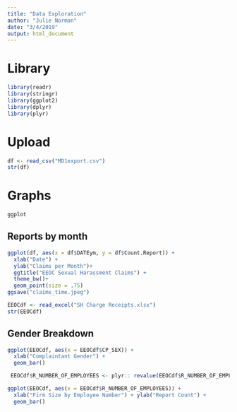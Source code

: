 ```yaml
---
title: "Data Exploration"
author: "Julie Norman"
date: "3/4/2019"
output: html_document
---
```


# Library
```r
library(readr)
library(stringr)
library(ggplot2)
library(dplyr)
library(plyr)
```


# Upload
```r

df <- read_csv("MD1export.csv")
str(df)
```




# Graphs

```r
ggplot
```



## Reports by month

```r


ggplot(df, aes(x = df$DATEym, y = df$Count.Report)) +
  xlab("Date") + 
  ylab("Claims per Month")+ 
  ggtitle("EEOC Sexual Harassment Claims") +
  theme_bw()+
  geom_point(size = .75)
ggsave("claims_time.jpeg")
```




 

```r
EEOCdf <- read_excel("SH Charge Receipts.xlsx")
str(EEOCdf)
```

## Gender Breakdown   
```r
ggplot(EEOCdf, aes(x = EEOCdf$CP_SEX)) +
  xlab("Complaintant Gender") +
  geom_bar()
```


```r
 EEOCdf$R_NUMBER_OF_EMPLOYEES <- plyr:: revalue(EEOCdf$R_NUMBER_OF_EMPLOYEES, c("101 - 200 Employees" = "101-200", "15 - 100 Employees" = "15-100", "201 - 500 Employees" = "201-500", "Under 15 Employees" = "< 15", "Unknown Number Of Employees" = "Unknown", "501+ Employees" = "501+"))

ggplot(EEOCdf, aes(x = EEOCdf$R_NUMBER_OF_EMPLOYEES)) +
  xlab("Firm Size by Employee Number") + ylab("Report Count") +
  geom_bar()


```









